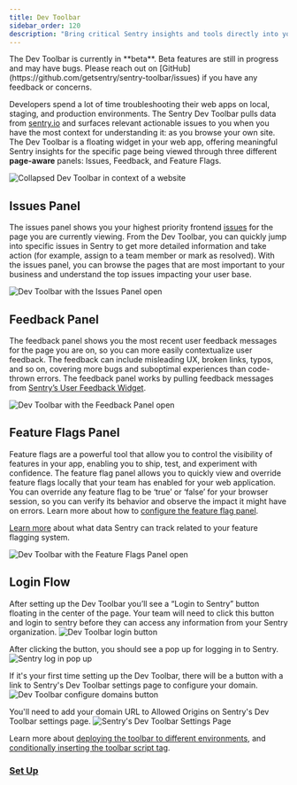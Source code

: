```yaml
---
title: Dev Toolbar
sidebar_order: 120
description: "Bring critical Sentry insights and tools directly into your web app for easier troubleshooting with the Dev Toolbar."
---
```


<Alert level="info">
  The Dev Toolbar is currently in **beta**. Beta features are still in progress and may have bugs. Please reach out on
  [GitHub](https://github.com/getsentry/sentry-toolbar/issues) if you have any feedback or concerns.
</Alert>

Developers spend a lot of time troubleshooting their web apps on local, staging, and production environments. The Sentry Dev Toolbar pulls data from [sentry.io](http://sentry.io) and surfaces relevant actionable issues to you when you have the most context for understanding it: as you browse your own site. The Dev Toolbar is a floating widget in your web app, offering meaningful Sentry insights for the specific page being viewed through three different **page-aware** panels: Issues, Feedback, and Feature Flags.

![Collapsed Dev Toolbar in context of a website](./img/toolbar-collapsed.png)

## Issues Panel

The issues panel shows you your highest priority frontend [issues](https://docs.sentry.io/product/issues/) for the page you are currently viewing. From the Dev Toolbar, you can quickly jump into specific issues in Sentry to get more detailed information and take action (for example, assign to a team member or mark as resolved). With the issues panel, you can browse the pages that are most important to your business and understand the top issues impacting your user base.

![Dev Toolbar with the Issues Panel open](./img/issues-panel.png)

## Feedback Panel

The feedback panel shows you the most recent user feedback messages for the page you are on, so you can more easily contextualize user feedback. The feedback can  include misleading UX, broken links, typos, and so on, covering more bugs and suboptimal experiences than code-thrown errors. The feedback panel works by pulling feedback messages from [Sentry’s User Feedback Widget](https://docs.sentry.io/product/user-feedback/#user-feedback-widget).

![Dev Toolbar with the Feedback Panel open](./img/feedback-panel.png)

## Feature Flags Panel

Feature flags are a powerful tool that allow you to control the visibility of features in your app, enabling you to ship, test, and experiment with confidence. The feature flag panel allows you to quickly view and override feature flags locally that your team has enabled for your web application. You can override any feature flag to be ‘true’ or ‘false’ for your browser session, so you can verify its behavior and observe the impact it might have on errors. Learn more about how to [configure the feature flag panel](/product/dev-toolbar/setup/#implement-feature-flag-adapter).

[Learn more](/product/explore/feature-flags/) about what data Sentry can track related to your feature flagging system.

![Dev Toolbar with the Feature Flags Panel open](./img/feature-flags-panel.png)

## Login Flow

After setting up the Dev Toolbar you’ll see a “Login to Sentry” button floating in the center of the page. Your team will need to click this button and login to sentry before they can access any information from your Sentry organization.
![Dev Toolbar login button](./img/login-button.png)

After clicking the button, you should see a pop up for logging in to Sentry.
![Sentry log in pop up](./img/login-popup.png)

If it's your first time setting up the Dev Toolbar, there will be a button with a link to Sentry's Dev Toolbar settings page to configure your domain.
![Dev Toolbar configure domains button](./img/configure-domain.png)

You'll need to add your domain URL to Allowed Origins on Sentry's Dev Toolbar settings page.
![Sentry's Dev Toolbar Settings Page](./img/sentry-toolbar-settings.png)

Learn more about [deploying the toolbar to different environments](/product/dev-toolbar/setup/#deploying-to-production--dev-environments), and [conditionally inserting the toolbar script tag](/product/dev-toolbar/setup/#conditionally-inserting-script-tag).

### [Set Up](/product/dev-toolbar/setup)
